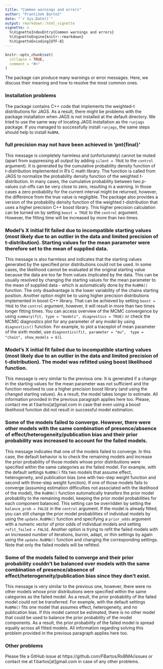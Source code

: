 ```yaml
---
title: "Common warnings and errors"
author: "František Bartoš"
date: "`r Sys.Date()`"
output: rmarkdown::html_vignette
vignette: >
  %\VignetteIndexEntry{Common warnings and errors}
  %\VignetteEngine{knitr::rmarkdown}
  %\VignetteEncoding{UTF-8}
---
```


```r
knitr::opts_chunk$set(
  collapse = TRUE,
  comment = "#>"
)
```

The package can produce many warnings or error messages. Here, we discuss their meaning and how to resolve the most common ones.

### Installation problems

The package contains C++ code that implements the weighted-t distributions for JAGS. As a result, there might be problems with the package installation when JAGS is not installed at the default directory. We tried to use the same way of locating JAGS installation as the `runjags` package. If you managed to successfully install `runjags`, the same steps should help to install `RoBMA`.


### full precision may not have been achieved in 'pnt{final}'

This message is completely harmless and (unfortunately) cannot be muted (apart from suppressing all output by adding `silent = TRUE` to the `control` argument).  It is generated by the cumulative probability density function of *t*-distribution implemented in R's C math library. The function is called from JAGS to normalize the probability density function of the weighted *t*-distribution. In many cases, the cumulative probability between two *p*-values cut-offs can be very close to zero, resulting in a warning. In those cases a zero probability for the current interval might be returned, however, the difference from the true value is negligible. The package also provides a version of the probability density function of the weighted *t*-distribution that uses a higher precision C++ boost library. This higher precision calculation can be turned on by setting `boost = TRUE` to the `control` argument. However, the fitting time will be increased by more than two times.


### Model's X initial fit failed due to incompatible starting values (most likely due to an outlier in the data and limited precision of t-distribution). Starting values for the mean parameter were therefore set to the mean of supplied data.

This message is also harmless and indicates that the starting values generated by the specified prior distributions could not be used. In some cases, the likelihood cannot be evaluated at the original starting value because the data are too far from values implicated by the data. This can be usually resolved by changing the starting values for the mean parameter to the mean of supplied data - which is automatically done by the `RoBMA()` function. The only disadvantage is the lower variability of the chains starting position. Another option might be to using higher precision distributions implemented in boost C++ library. That can be achieved by setting `boost = TRUE` to the `control` argument, however, it will result in more than two times longer fitting times. You can access overview of the MCMC convergence by using `summary(fit, type = "models", diagnostics = TRUE)` or check the MCMC diagnostics plot for any parameter of any model by using  `diagnostics()` function. For example, to plot a traceplot of mean parameter of the sixth model, use `diagnostics(fit, parameter = "mu",  type = "chain", show_models = 6)`).


### Model's X initial fit failed due to incompatible starting values (most likely due to an outlier in the data and limited precision of t-distribution). The model was refitted using boost likelihood function.

This message is very similar to the previous one. It is generated if a change in the starting values for the mean parameter was not sufficient and the function resolved to use a higher precision boost library (and using the changed starting values). As a result, the model takes longer to estimate. All information provided in the previous paragraph applies here too. Please, contact me at f.bartos[at]gmail.com in case that even using a boost likelihood function did not result in successful model estimation.


### Some of the models failed to converge. However, there were other models with the same combination of presence/absence of effect/heterogeneity/publication bias and their prior probability was increased to account for the failed models.

This message indicates that one of the models failed to converge. In this case, the default behavior is to check the remaining models and increase the prior probability of those models whose prior distributions were specified within the same categories as the failed model. For example, with the default settings `RoBMA()` fits two models that assume effect, heterogeneity, and publication bias (one with two-step weight function and second with three-step weight function). If one of those models fails to converge (assuming estimation difficulties not associated with the likelihood of the model), the `RoBMA()` function automatically transfers the prior model probability to the remaining model, keeping the prior model probabilities for each component balanced. This setting can be overridden by setting the `balance_prob = FALSE` in the `control` argument. If the model is already fitted, you can still change the prior model probabilities of individual models by using the `update.RoBMA()` function and specifying a `prior_odds` argument with a numeric vector of prior odds of individual models and setting `refit_failed = FALSE`. Another option is trying to refit the failed models with an increased number of iterations, burnin, adapt, or thin settings by again using the `update.RoBMA()` function and changing the corresponding settings. Note that only the failed models will be refitted.


### Some of the models failed to converge and their prior probability couldn't be balanced over models with the same combination of presence/absence of effect/heterogeneity/publication bias since they don't exist.

This message is very similar to the previous one, however, there were no other models whose prior distributions were specified within the same categories as the failed model. As a result, the prior probability of the failed model could not be transferred. For example, with the default settings `RoBMA()` fits one model that assumes effect, heterogeneity, and no publication bias. If this model cannot be estimated, there is no other model that could be used to balance the prior probability of the model components. As a result, the prior probability of the failed model is spread equally across all fitted models. All information regarding solving this problem provided in the previous paragraph applies here too.


### Other problems

Please file a GitHub issue at https://github.com/FBartos/RoBMA/issues or contact me at f.bartos[at]gmail.com in case of any other problems.
